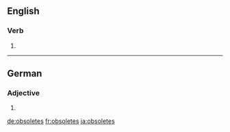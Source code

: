 ==English==

===Verb===
{{head|en|verb form}}

# {{en-third-person singular of|obsolete}}

----

==German==

===Adjective===
{{head|de|adjective form}}

# {{de-inflected form of|obsolet}}

[[de:obsoletes]]
[[fr:obsoletes]]
[[ja:obsoletes]]